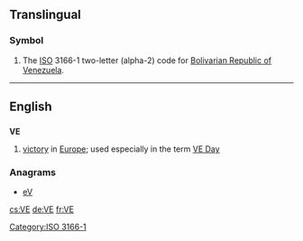 {{also|Appendix:Variations of "ve"}}
==Translingual==
{{wikipedia|Ve (disambiguation)}}

===Symbol===
{{head|mul|symbol}}
# The [[ISO]] 3166-1 two-letter (alpha-2) code for [[Bolivarian Republic of Venezuela]].

[[Category:ISO 3166-1]]

----
==English==

==={{initialism}}===
'''VE'''
# [[victory]] in [[Europe]]; used especially in the term [[VE Day]]

===Anagrams===
* [[eV#English|eV]] 

[[cs:VE]]
[[de:VE]]
[[fr:VE]]